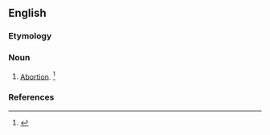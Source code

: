 ==English==

===Etymology===
{{suffix|en|abort|ment}}

===Noun===
{{en-noun}}

# {{lb|en|obsolete}} [[abortion|Abortion]]. {{defdate|Attested from the early 17<sup>th</sup> century until the late 19<sup>th</sup> century.}}<ref>{{R:SOED5|page=7}}</ref>

===References===
<references/>